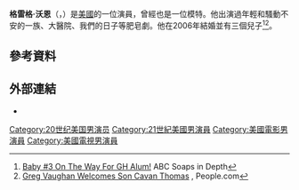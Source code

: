 {{Infobox person
| name         = Greg Vaughan
| image        = Greg Vaughan at 2014 Daytime Emmys.jpg
| caption      = 
| birth_date   = {{Birth date and age|1973|06|15}}
| birth_place  =美國[[得克薩斯州|得克薩斯州]][[達拉斯|達拉斯]]
| birthname    = James Gregory Vaughn Jr.
| years_active = 1996–現在
| spouse       = [[Touriya_Haoud|Touriya Haoud]] (2006–現在；分局)
| children     = 3
}}
'''格雷格·沃恩'''（{{lang-en|James Gregory "Greg" Vaughan, Jr.}}，{{bd|1973年|6月15日||}}）是[[美國|美國]]的一位演員，曾經也是一位模特。他出演過年輕和騷動不安的一族、大醫院、我們的日子等肥皂劇。他在2006年結婚並有三個兒子<ref>[http://abc.soapsindepth.com/2011/08/baby-3-on-the-way-for-gh-alum.html Baby #3 On The Way For GH Alum!] {{Wayback|url=http://abc.soapsindepth.com/2011/08/baby-3-on-the-way-for-gh-alum.html |date=20111005062520 }} ABC Soaps in Depth</ref><ref>[http://celebritybabies.people.com/2010/01/19/greg-vaughan-welcomes-son-cavan-thomas Greg Vaughan Welcomes Son Cavan Thomas] {{Wayback|url=http://celebritybabies.people.com/2010/01/19/greg-vaughan-welcomes-son-cavan-thomas |date=20111116220743 }}, People.com</ref>。

==參考資料==
{{Reflist}}

==外部連結==
* {{IMDb name|0891042}}

{{Authority control}}

{{DEFAULTSORT:Vaughan, Greg}}
[[Category:20世纪美国男演员|Category:20世纪美国男演员]]
[[Category:21世紀美國男演員|Category:21世紀美國男演員]]
[[Category:美國電影男演員|Category:美國電影男演員]]
[[Category:美國電視男演員|Category:美國電視男演員]]